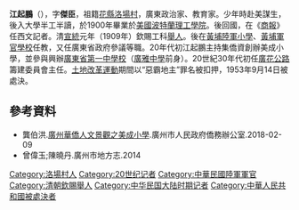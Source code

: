 {{No footnotes|time=2020-08-29T08:09:18+00:00}}
'''江起鵬'''（{{bd|1864年||1953年|9月14日}}），字'''傑臣'''，祖籍[[花縣|花縣]][[洛場村|洛場村]]，廣東政治家、教育家。少年時赴美謀生，後入大學半工半讀，於1900年畢業於[[美國|美國]][[波特蘭理工學院|波特蘭理工學院]]。後回國，在《[[商报_(上海)|商報]]》任西文記者。清[[宣統|宣統]]元年（1909年）欽賜工科[[舉人|舉人]]。後在[[黃埔陸軍小學|黃埔陸軍小學]]、[[黃埔軍官學校|黃埔軍官學校]]任教，又任廣東省政府參議等職。20年代初江起鵬主持集僑資創辦美成小學，並參與興辦[[廣東省第一中學校|廣東省第一中學校]]（[[廣雅中學|廣雅中學]]前身）。20世紀30年代初任[[廣花公路|廣花公路]]籌建委員會主任。[[土地改革運動|土地改革運動]]期間以“惡霸地主”罪名被扣押，1953年9月14日被處決。

==參考資料==
*龔伯洪.[http://www.gzqw.gov.cn/gzqw/gzqs/201802/0a22e2636aee42219a2154c48702f342.shtml 廣州華僑人文景觀之美成小學].廣州市人民政府僑務辦公室.2018-02-09
*曾偉玉;陳曉丹.廣州市地方志.2014

{{GZ-stub}}
[[Category:洛場村人|Category:洛場村人]]
[[Category:20世纪记者|Category:20世纪记者]]
[[Category:中華民國陸軍軍官|Category:中華民國陸軍軍官]]
[[Category:清朝欽賜舉人|Category:清朝欽賜舉人]]
[[Category:中华民国大陆时期记者|Category:中华民国大陆时期记者]]
[[Category:中華人民共和國被處決者|Category:中華人民共和國被處決者]]